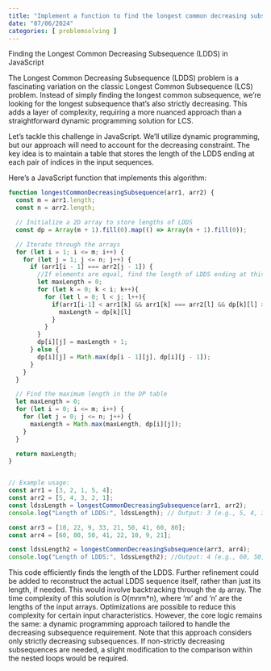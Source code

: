```yaml
---
title: "Implement a function to find the longest common decreasing subsequence (LDDS) between two sequences"
date: "07/06/2024"
categories: [ problemsolving ]
---
```


Finding the Longest Common Decreasing Subsequence (LDDS) in JavaScript

The Longest Common Decreasing Subsequence (LDDS) problem is a fascinating variation on the classic Longest Common Subsequence (LCS) problem.  Instead of simply finding the longest common subsequence, we're looking for the longest subsequence that's also strictly decreasing. This adds a layer of complexity, requiring a more nuanced approach than a straightforward dynamic programming solution for LCS.

Let's tackle this challenge in JavaScript.  We'll utilize dynamic programming, but our approach will need to account for the decreasing constraint.  The key idea is to maintain a table that stores the length of the LDDS ending at each pair of indices in the input sequences.

Here's a JavaScript function that implements this algorithm:

```javascript
function longestCommonDecreasingSubsequence(arr1, arr2) {
  const m = arr1.length;
  const n = arr2.length;

  // Initialize a 2D array to store lengths of LDDS
  const dp = Array(m + 1).fill(0).map(() => Array(n + 1).fill(0));

  // Iterate through the arrays
  for (let i = 1; i <= m; i++) {
    for (let j = 1; j <= n; j++) {
      if (arr1[i - 1] === arr2[j - 1]) {
        //If elements are equal, find the length of LDDS ending at this point.
        let maxLength = 0;
        for (let k = 0; k < i; k++){
          for (let l = 0; l < j; l++){
            if(arr1[i-1] < arr1[k] && arr1[k] === arr2[l] && dp[k][l] > maxLength){
              maxLength = dp[k][l]
            }
          }
        }
        dp[i][j] = maxLength + 1;
      } else {
        dp[i][j] = Math.max(dp[i - 1][j], dp[i][j - 1]);
      }
    }
  }

  // Find the maximum length in the DP table
  let maxLength = 0;
  for (let i = 0; i <= m; i++) {
    for (let j = 0; j <= n; j++) {
      maxLength = Math.max(maxLength, dp[i][j]);
    }
  }

  return maxLength;
}


// Example usage:
const arr1 = [3, 2, 1, 5, 4];
const arr2 = [5, 4, 3, 2, 1];
const ldssLength = longestCommonDecreasingSubsequence(arr1, arr2);
console.log("Length of LDDS:", ldssLength); // Output: 3 (e.g., 5, 4, 3 or 5, 4, 1 etc.)

const arr3 = [10, 22, 9, 33, 21, 50, 41, 60, 80];
const arr4 = [60, 80, 50, 41, 22, 10, 9, 21];

const ldssLength2 = longestCommonDecreasingSubsequence(arr3, arr4);
console.log("Length of LDDS:", ldssLength2); //Output: 4 (e.g., 60, 50, 22, 10)

```

This code efficiently finds the length of the LDDS.  Further refinement could be added to reconstruct the actual LDDS sequence itself, rather than just its length, if needed.  This would involve backtracking through the `dp` array.  The time complexity of this solution is O(m*n*m*n), where 'm' and 'n' are the lengths of the input arrays.  Optimizations are possible to reduce this complexity for certain input characteristics.  However, the core logic remains the same:  a dynamic programming approach tailored to handle the decreasing subsequence requirement.  Note that this approach considers only strictly decreasing subsequences.  If non-strictly decreasing subsequences are needed, a slight modification to the comparison within the nested loops would be required.

